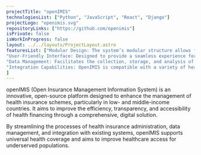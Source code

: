 ```yaml
---
projectTitle: "openIMIS"
technologiesList: ["Python", "JavaScript", "React", "Django"]
projectLogo: "openimis.svg"
repositoryLinks: ["https://github.com/openimis"]
isPrivate: false
isWorkInProgress: false
layout: ../../layouts/ProjectLayout.astro
featuresList: ["Modular Design: The system’s modular structure allows for customization and scalability, making it adaptable to different health insurance programs and regulations.",
"User-Friendly Interface: Designed to provide a seamless experience for both administrators and users, ensuring that health insurance schemes are easy to manage and use.",
"Data Management: Facilitates the collection, storage, and analysis of health insurance data, enabling informed decision-making and the development of effective policies.",
"Integration Capabilities: OpenIMIS is compatible with a variety of health information systems and technologies, ensuring smooth integration with existing infrastructure."
]
---
```


openIMIS (Open Insurance Management Information System) is an innovative, open-source platform designed to enhance the management of health insurance schemes, particularly in low- and middle-income countries. It aims to improve the efficiency, transparency, and accessibility of health financing through a comprehensive, digital solution.

By streamlining the processes of health insurance administration, data management, and integration with existing systems, openIMIS supports universal health coverage and aims to improve healthcare access for underserved populations.
